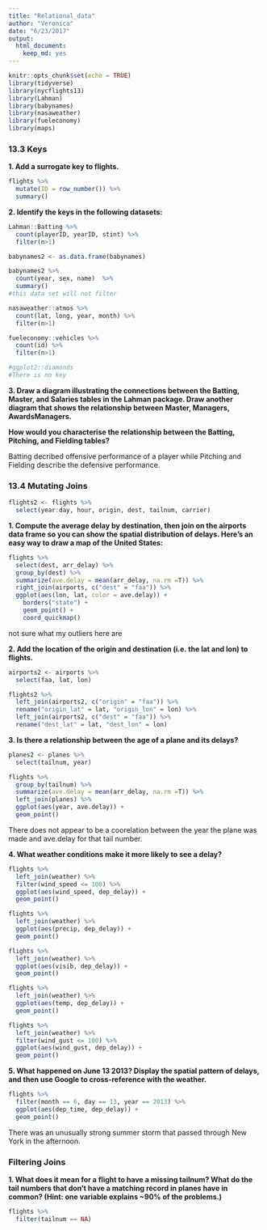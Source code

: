 ```yaml
---
title: "Relational_data"
author: "Veronica"
date: "6/23/2017"
output: 
  html_document: 
    keep_md: yes
---
```


```r
knitr::opts_chunk$set(echo = TRUE)
library(tidyverse)
library(nycflights13)
library(Lahman)
library(babynames)
library(nasaweather)
library(fueleconomy)
library(maps)
```

### 13.3 Keys

**1. Add a surrogate key to flights.**  
```r
flights %>% 
  mutate(ID = row_number()) %>% 
  summary()
```

**2. Identify the keys in the following datasets:**  
```r
Lahman::Batting %>% 
  count(playerID, yearID, stint) %>% 
  filter(n>1)

babynames2 <- as.data.frame(babynames)

babynames2 %>% 
  count(year, sex, name)  %>% 
  summary()
#this data set will not filter

nasaweather::atmos %>% 
  count(lat, long, year, month) %>% 
  filter(n>1)

fueleconomy::vehicles %>% 
  count(id) %>% 
  filter(n>1)

#ggplot2::diamonds 
#There is no key
```

**3. Draw a diagram illustrating the connections between the Batting, Master, and Salaries tables in the Lahman package. Draw another diagram that shows the relationship between Master, Managers, AwardsManagers.**

**How would you characterise the relationship between the Batting, Pitching, and Fielding tables?**

Batting decribed offensive performance of a player while Pitching and Fielding describe the defensive performance.

### 13.4 Mutating Joins  

```r
flights2 <- flights %>% 
  select(year:day, hour, origin, dest, tailnum, carrier)
```

**1. Compute the average delay by destination, then join on the airports data frame so you can show the spatial distribution of delays. Here’s an easy way to draw a map of the United States:**

```r
flights %>% 
  select(dest, arr_delay) %>% 
  group_by(dest) %>% 
  summarize(ave.delay = mean(arr_delay, na.rm =T)) %>%
  right_join(airports, c("dest" = "faa")) %>%
  ggplot(aes(lon, lat, color = ave.delay)) +
    borders("state") +
    geom_point() +
    coord_quickmap()
```

not sure what my outliers here are

**2. Add the location of the origin and destination (i.e. the lat and lon) to flights.**
```r
airports2 <- airports %>% 
  select(faa, lat, lon)

flights2 %>% 
  left_join(airports2, c("origin" = "faa")) %>% 
  rename("origin_lat" = lat, "origin_lon" = lon) %>% 
  left_join(airports2, c("dest" = "faa")) %>% 
  rename("dest_lat" = lat, "dest_lon" = lon)
```

**3. Is there a relationship between the age of a plane and its delays?**
```r
planes2 <- planes %>% 
  select(tailnum, year)

flights %>% 
  group_by(tailnum) %>% 
  summarize(ave.delay = mean(arr_delay, na.rm =T)) %>% 
  left_join(planes) %>% 
  ggplot(aes(year, ave.delay)) +
  geom_point()
```

There does not appear to be a coorelation between the year the plane was made and ave.delay for that tail number.

**4. What weather conditions make it more likely to see a delay?**
```r
flights %>% 
  left_join(weather) %>% 
  filter(wind_speed <= 100) %>% 
  ggplot(aes(wind_speed, dep_delay)) +
  geom_point()

flights %>% 
  left_join(weather) %>% 
  ggplot(aes(precip, dep_delay)) +
  geom_point()

flights %>% 
  left_join(weather) %>% 
  ggplot(aes(visib, dep_delay)) +
  geom_point()

flights %>% 
  left_join(weather) %>% 
  ggplot(aes(temp, dep_delay)) +
  geom_point()

flights %>% 
  left_join(weather) %>% 
  filter(wind_gust <= 100) %>% 
  ggplot(aes(wind_gust, dep_delay)) +
  geom_point()
```

**5. What happened on June 13 2013? Display the spatial pattern of delays, and then use Google to cross-reference with the weather.**

```r
flights %>%
  filter(month == 6, day == 13, year == 2013) %>%
  ggplot(aes(dep_time, dep_delay)) +
  geom_point()
```

There was an unusually strong summer storm that passed through New York in the afternoon.

### Filtering Joins

**1. What does it mean for a flight to have a missing tailnum? What do the tail numbers that don’t have a matching record in planes have in common? (Hint: one variable explains ~90% of the problems.)**

```r
flights %>% 
  filter(tailnum == NA)
```






